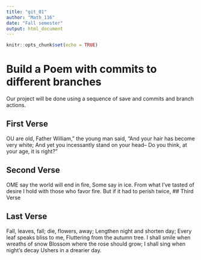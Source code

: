 ---
title: "git_01"
author: "Math_116"
date: "Fall semester"
output: html_document
---

```{r setup, include=FALSE}
knitr::opts_chunk$set(echo = TRUE)
```
# Build a Poem with commits to different branches
Our project will be done using a sequence of save and commits and branch actions.
<!-- Do not modify or change any text in "!--" bracketed areas such as this --- these are instructions to
you, if you change any of this the git program will notice it and compromise your git merging strategy !-->

## First Verse 
<!--Put the first five lines of a poem by Lewis Carrol in this section!-->

OU are old, Father William," the young man said,
"And your hair has become very white;
And yet you incessantly stand on your head--
Do you think, at your age, it is right?"

## Second Verse
<!--Put the first five lines of a poem by Robert Frost here!-->

OME say the world will end in fire,
Some say in ice.
From what I’ve tasted of desire
I hold with those who favor fire.
But if it had to perish twice,
## Third Verse
<!--Put the first two verses of The Walrus and the Carpenter here!-->

## Last Verse
<!--Put a short poem of your choice 8-20 lines,here!-->


Fall, leaves, fall; die, flowers, away; 
Lengthen night and shorten day; 
Every leaf speaks bliss to me, 
Fluttering from the autumn tree. 
I shall smile when wreaths of snow 
Blossom where the rose should grow; 
I shall sing when night’s decay 
Ushers in a drearier day.
 